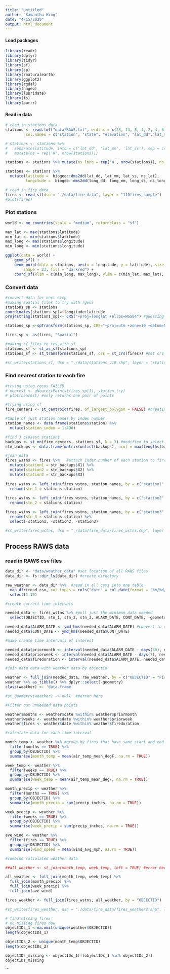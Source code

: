 ```yaml
---
title: "Untitled"
author: "Samantha Hing"
date: "4/15/2020"
output: html_document
---
```

#### Load packages
```r
library(readr)
library(dplyr)
library(tidyr)
library(sf)
library(sp)
library(rnaturalearth)
library(ggplot2)
library(rgdal)
library(nngeo)
library(lubridate)
library(fs)
library(purrr)

```

#### Read in data
```r
# read in stations data
stations <- read.fwf("data/RAWS.txt", widths = c(28, 14, 8, 4, 2, 4, 6, 2, 2), 
         col.names = c("station", "state", "elevation", "lat_dd","lat_mm","lat_ss","long_dd", "long_mm", "long_ss"), skip = 3, colClasses = c("character", "character", "integer", "integer", "integer", "integer", "integer", "integer", "integer"), stringsAsFactors = FALSE, nrow = 493)

# stations <- stations %>%
#   separate(latitude, into = c('lat_dd', 'lat_mm', 'lat_ss'), sep = c(2, 4)) %>%
#   mutate(ns = rep('W', nrow(stations))) 

stations <- stations %>% mutate(ns_long = rep('W', nrow(stations)), ns_lat = rep('N', nrow(stations)))

stations <- stations %>% 
  mutate(latitude =  biogeo::dms2dd(lat_dd, lat_mm, lat_ss, ns_lat), 
         longitude =  biogeo::dms2dd(long_dd, long_mm, long_ss, ns_long))

# read in fire data
fires <- read_sf(dsn = "./data/fire_data", layer = "110fires_sample")
#plot(fires)
```

### Plot stations
```r
world <- ne_countries(scale = "medium", returnclass = "sf")

max_lat <- max(stations$latitude)
min_lat <- min(stations$latitude)
max_long <- max(stations$longitude)
min_long <- min(stations$longitude)

ggplot(data = world) +
    geom_sf() +
    geom_point(data = stations, aes(x = longitude, y = latitude), size = 4, 
        shape = 23, fill = "darkred") +
    coord_sf(xlim = c(min_long, max_long), ylim = c(min_lat, max_lat), expand = FALSE)
```

### Convert data
```r
#convert data for next step
#making spatial files to try with rgeos
stations_sp <- stations
coordinates(stations_sp)=~longitude+latitude
proj4string(stations_sp)<- CRS("+proj=longlat +ellps=WGS84") #guessing at original data's projection

stations_sp <-spTransform(stations_sp, CRS="+proj=utm +zone=10 +datum=NAD83") #change to UTM to match fire data

fires_sp <- as(fires, "Spatial")

#making sf files to try with sf
stations_sf <- st_as_sf(stations_sp)
stations_sf <- st_transform(stations_sf, crs = st_crs(fires)) #set crs to match fire data

#st_write(stations_sf, dsn = "./data/stations_v10.shp", layer = "stations_v10.shp")
```


### Find nearest station to each fire

```r
#trying using rgeos FAILED
# nearest <- gNearestPoints(fires_sp[1], station_try)
# plot(nearest) #only returns one pair of points

#trying using sf
fire_centers <- st_centroid(fires, of_largest_polygon = FALSE) #creating points for centroid of fires

#table of just station names by index number
station_names <- data.frame(stations$station) %>%
  mutate(station_index = 1:490)

#find 3 closest stations
backups <- st_nn(fire_centers, stations_sf, k = 3) #modified to select three closest neighbors
stn_backups <- data.frame(matrix(unlist(backups), ncol = max(lengths(backups)), byrow = TRUE)) #get into df

#join data
fires_wstns <- fires %>%   #attach index number of each station to fire data
  mutate(station1 = stn_backups$X1) %>%
  mutate(station2 = stn_backups$X2) %>%
  mutate(station3 = stn_backups$X3)
 
fires_wstns <- left_join(fires_wstns, station_names, by = c("station1" = "station_index")) %>%
  rename(stn_1 = stations.station)
  
fires_wstns <- left_join(fires_wstns, station_names, by = c("station2" = "station_index")) %>%
  rename(stn_2 = stations.station)

fires_wstns <- left_join(fires_wstns, station_names, by = c("station3" = "station_index")) %>%
  rename(stn_3 = stations.station) %>%
  select(-station1, -station2, -station3)

#st_write(fires_wstns, dsn = "./data/fire_data/fires_wstns.shp", layer = "fires_wstns.shp")

```
## Process RAWS data

### read in RAWS csv files

```r

data_dir <- "data/weather_data" #set location of all RAWS files
data_dir <- fs::dir_ls(data_dir) #create directory

raw_weather <- data_dir %>%  #read in all csvs into one table
  map_dfr(read_csv, col_types = cols("date" = col_date(format = "%m/%d/%y"))) %>%
  select(1:19) 
```


```r

#create correct time intervals

needed_data <- fires_wstns %>% #pull just the minimum data needed
  select(OBJECTID, stn_1, stn_2, stn_3, ALARM_DATE, CONT_DATE, -geometry)

needed_data$ALARM_DATE <- ymd_hms(needed_data$ALARM_DATE) #convert to dates
needed_data$CONT_DATE <- ymd_hms(needed_data$CONT_DATE)

#make create time intervals of interest

needed_data$priormonth <- interval(needed_data$ALARM_DATE - days(30), needed_data$ALARM_DATE)
needed_data$priorweek <- interval(needed_data$ALARM_DATE - days(7), needed_data$ALARM_DATE)
needed_data$fireduration <- interval(needed_data$ALARM_DATE, needed_data$CONT_DATE)

#join date data with weather data by objectid

weather <- full_join(needed_data, raw_weather, by = c("OBJECTID" = "Fire")) 
weather %>% as_tibble() %>% dplyr::select(-geometry)
class(weather) <- 'data.frame'

#st_geometry(weather) -> null  ##error here

#Filter out unneeded data points

weather$months <- weather$date %within% weather$priormonth
weather$weeks <- weather$date %within% weather$priorweek
weather$fires <- weather$date %within% weather$fireduration

```

```r
#calculate data for each time interval

month_temp <- weather %>% #group by fires that have same start and end interval dates and fire id
  filter(months == TRUE) %>%
  group_by(OBJECTID) %>% 
  summarise(month_temp = mean(air_temp_mean_degF, na.rm = TRUE)) 

week_temp <- weather %>%
  filter(weeks == TRUE) %>%
  group_by(OBJECTID) %>% 
  summarise(week_temp = mean(air_temp_mean_degF, na.rm = TRUE))

month_precip <- weather %>%
  filter(months == TRUE) %>%
  group_by(OBJECTID) %>% 
  summarise(month_precip = sum(precip_inches, na.rm = TRUE))

week_precip <- weather %>%
  filter(weeks == TRUE) %>%
  group_by(OBJECTID) %>% 
  summarise(week_precip = sum(precip_inches, na.rm = TRUE))

ave_wind <- weather %>%
  filter(fires == TRUE) %>%
  group_by(OBJECTID) %>% 
  summarise(wind_speed = mean(wind_avg_mph, na.rm = TRUE))


```


```r
#combine calculated weather data

##all_weather <- st_join(month_temp, week_temp, left = TRUE) #error here

all_weather <- full_join(month_temp, week_temp) %>%
  full_join(month_precip) %>%
  full_join(week_precip) %>%
  full_join(ave_wind)

fires_weather <- full_join(fires_wstns, all_weather, by = "OBJECTID")

#st_write(fires_weather, dsn = "./data/fire_data/fires_weather2.shp", layer = "fires_weather2.shp")

```


```r
# find missing fires
# no missing fires now
objectIDs_1 <-na.omit(unique(weather$OBJECTID))
length(objectIDs_1)

objectIDs_2 <- unique(month_temp$OBJECTID)
length(objectIDs_2)

objectIDs_missing <- objectIDs_1[!(objectIDs_1 %in% objectIDs_2)]
objectIDs_missing

```
```